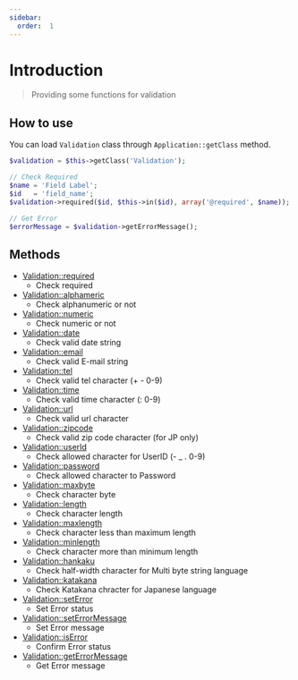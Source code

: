 ```yaml
---
sidebar:
  order:  1
---
```


# Introduction

> Providing some functions for validation

## How to use

You can load `Validation` class through `Application::getClass` method.

```php title="Controller"
$validation = $this->getClass('Validation');

// Check Required
$name = 'Field Label';
$id   = 'field_name';
$validation->required($id, $this->in($id), array('@required', $name));

// Get Error
$errorMessage = $validation->getErrorMessage();
```

## Methods

- [Validation::required](/docs/fegg/library/validation/methods/required)
  - Check required
- [Validation::alphameric](/docs/fegg/library/validation/methods/alphameric)
  - Check alphanumeric or not
- [Validation::numeric](/docs/fegg/library/validation/methods/numeric)
  - Check numeric or not
- [Validation::date](/docs/fegg/library/validation/methods/date)
  - Check valid date string
- [Validation::email](/docs/fegg/library/validation/methods/email)
  - Check valid E-mail string
- [Validation::tel](/docs/fegg/library/validation/methods/tel)
  - Check valid tel character (+ - 0-9)
- [Validation::time](/docs/fegg/library/validation/methods/time)
  - Check valid time character (: 0-9)
- [Validation::url](/docs/fegg/library/validation/methods/url)
  - Check valid url character
- [Validation::zipcode](/docs/fegg/library/validation/methods/zipcode)
  - Check valid zip code character (for JP only)
- [Validation::userId](/docs/fegg/library/validation/methods/userid)
  - Check allowed character for UserID (- \_ . 0-9)
- [Validation::password](/docs/fegg/library/validation/methods/password)
  - Check allowed character to Password
- [Validation::maxbyte](/docs/fegg/library/validation/methods/maxbyte)
  - Check character byte
- [Validation::length](/docs/fegg/library/validation/methods/length)
  - Check character length
- [Validation::maxlength](/docs/fegg/library/validation/methods/maxlength)
  - Check character less than maximum length
- [Validation::minlength](/docs/fegg/library/validation/methods/minlength)
  - Check character more than minimum length
- [Validation::hankaku](/docs/fegg/library/validation/methods/hankaku)
  - Check half-width character for Multi byte string language
- [Validation::katakana](/docs/fegg/library/validation/methods/katakana)
  - Check Katakana chracter for Japanese language
- [Validation::setError](/docs/fegg/library/validation/methods/seterror)
  - Set Error status
- [Validation::setErrorMessage](/docs/fegg/library/validation/methods/seterrormessage)
  - Set Error message
- [Validation::isError](/docs/fegg/library/validation/methods/iserror)
  - Confirm Error status
- [Validation::getErrorMessage](/docs/fegg/library/validation/methods/geterrormessage)
  - Get Error message
